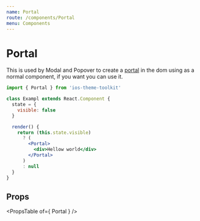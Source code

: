 ```yaml
---
name: Portal
route: /components/Portal
menu: Components
---
```



# Portal

This is used by Modal and Popover to create a [portal](https://reactjs.org/docs/portals.html) in the dom using as a normal component, if you want you can use it.

```jsx
import { Portal } from 'ios-theme-toolkit'

class Exampl extends React.Component {
  state = {
    visible: false
  }

  render() {
    return (this.state.visible)
      ? (
        <Portal>
          <div>Hellow world</div>
        </Portal>
      )
      : null
  }
}
```

## Props

<PropsTable of={ Portal } />
